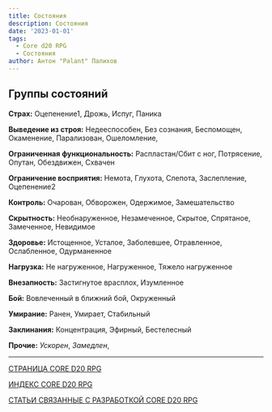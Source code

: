 ```yaml
---
title: Состояния
description: Состояния
date: '2023-01-01'
tags:
  - Core d20 RPG
  - Состояния
author: Антон "Palant" Палихов
---
```


## <a name="_toc127016694"></a><a name="_toc158186372"></a>Группы состояний 

**Страх:** Оцепенение1, Дрожь, Испуг, Паника

**Выведение из строя:** Недееспособен, Без сознания, Беспомощен, Окаменение, Парализован, Ошеломление,

**Ограниченная функциональность:** Распластан/Сбит с ног, Потрясение, Опутан, Обездвижен, Схвачен

**Ограничение восприятия:** Немота, Глухота, Слепота, Заслепление, Оцепенение2

**Контроль:** Очарован, Обворожен, Одержимое, Замешательство

**Скрытность:** Необнаруженное, Незамеченное, Скрытое, Спрятаное, Замеченное, Невидимое

**Здоровье:** Истощенное, Усталое, Заболевшее, Отравленное, Ослабленное, Одурманенное 

**Нагрузка:** Не нагруженное, Нагруженное, Тяжело нагруженное

**Внезапность:** Застигнутое врасплох, Изумленное

**Бой:** Вовлеченный в ближний бой, Окруженный

**Умирание:** Ранен, Умирает, Стабильный

**Заклинания:** Концентрация, Эфирный, Бестелесный

**Прочие:** *Ускорен*, *Замедлен*,



---

[СТРАНИЦА CORE D20 RPG](https://cyborgsandmages.com/cored20rpg/)

[ИНДЕКС CORE D20 RPG](https://cyborgsandmages.com/cored20rpg/1)

[СТАТЬИ СВЯЗАННЫЕ С РАЗРАБОТКОЙ CORE D20 RPG](https://cyborgsandmages.com/core-d20/1)
